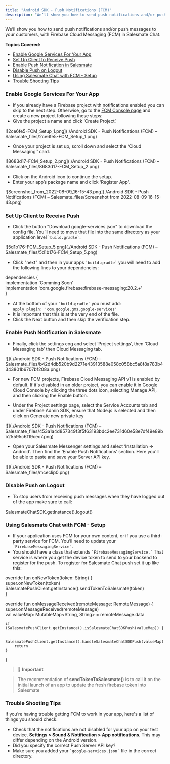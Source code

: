 ```yaml
---
title: "Android SDK - Push Notifications (FCM)"
description: "We’ll show you how to send push notifications and/or push messages to your customers, with Firebase Cloud Messaging (FCM) in Salesmate Chat...."
---
```


We’ll show you how to send push notifications and/or push messages to your customers, with Firebase Cloud Messaging (FCM) in Salesmate Chat.

**Topics Covered:**

*   [Enable Google Services For Your App](https://support.salesmate.io/hc/en-us/articles/9810725938713-Android-SDK-Push-Notifications-FCM#temp:C:Hdf274a09f32dda350e9c7d8ce6b)
*   [Set Up Client to Receive Push](https://support.salesmate.io/hc/en-us/articles/9810725938713-Android-SDK-Push-Notifications-FCM#temp:C:Hdf105336643e4c710fc7db18837)
*   [Enable Push Notification in Salesmate](https://support.salesmate.io/hc/en-us/articles/9810725938713-Android-SDK-Push-Notifications-FCM#temp:C:Hdfdff5e7d9277838de9534055f7)
*   [Disable Push on Logout](https://support.salesmate.io/hc/en-us/articles/9810725938713-Android-SDK-Push-Notifications-FCM#temp:C:Hdfcf162d0c2f19ca08d926aaadf)
*   [Using Salesmate Chat with FCM - Setup](https://support.salesmate.io/hc/en-us/articles/9810725938713-Android-SDK-Push-Notifications-FCM#temp:C:Hdf7d57fd7ed010ec458a515a98d)
*   [Trouble Shooting Tips](https://support.salesmate.io/hc/en-us/articles/9810725938713-Android-SDK-Push-Notifications-FCM#temp:C:Hdf47dd567d93b1a06ae99a02db5)

### Enable Google Services For Your App

*   If you already have a Firebase project with notifications enabled you can skip to the next step. Otherwise, go to the [FCM Console page](https://console.firebase.google.com/) and create a new project following these steps:
*   Give the project a name and click ‘Create Project’.

![2ce6fe5-FCM_Setup_1.png](./Android SDK - Push Notifications (FCM) – Salesmate_files/2ce6fe5-FCM_Setup_1.png)

*   Once your project is set up, scroll down and select the ‘Cloud Messaging’’ card.

![8683d17-FCM_Setup_2.png](./Android SDK - Push Notifications (FCM) – Salesmate_files/8683d17-FCM_Setup_2.png)

*   Click on the Android icon to continue the setup.
*   Enter your app’s package name and click ‘Register App’.

![Screenshot_from_2022-08-09_16-15-43.png](./Android SDK - Push Notifications (FCM) – Salesmate_files/Screenshot from 2022-08-09 16-15-43.png)

### Set Up Client to Receive Push

*   Click the button "Download google-services.json" to download the config file. You’ll need to move that file into the same directory as your application level `` `build.gradle` ``.

![5d1b176-FCM_Setup_5.png](./Android SDK - Push Notifications (FCM) – Salesmate_files/5d1b176-FCM_Setup_5.png)

*   Click "next" and then in your apps `` `build.gradle` `` you will need to add the following lines to your dependencies:

  
dependencies {  
    implementation 'Comming Soon'  
    implementation 'com.google.firebase:firebase-messaging:20.2.+'  
}

*   At the bottom of your `` `build.gradle` `` you must add:  
    `apply plugin: 'com.google.gms.google-services'`
*   It is important that this is at the very end of the file.
*   Click the Next button and then skip the verification step.

### Enable Push Notification in Salesmate

*   Finally, click the settings cog and select ‘Project settings’, then ‘Cloud Messaging tab’ then Cloud Messaging tab.

![](./Android SDK - Push Notifications (FCM) – Salesmate_files/b42d4db520b9d2271e43913588e058c058bc5a8f8a783b4343801b6707bf208a.png)

*   For new FCM projects, Firebase Cloud Messaging API v1 is enabled by default. If it's disabled in an older project, you can enable it in Google Cloud Console by clicking the three dots icon, selecting Manage API, and then clicking the Enable button.
    
*   Under the Project settings page, select the Service Accounts tab and under Firebase Admin SDK, ensure that Node.js is selected and then click on Generate new private key
    

![](./Android SDK - Push Notifications (FCM) – Salesmate_files/453a1a4d857349f3f5f63193bdc2ee731d60e58e7df49e89bb25595c6119cec7.png)

*   Open your Salesmate Messenger settings and select ‘Installation → Android’. Then find the ‘Enable Push Notifications’ section. Here you'll be able to paste and save your Server API key.

![](./Android SDK - Push Notifications (FCM) – Salesmate_files/mceclip0.png)

### Disable Push on Logout

*   To stop users from receiving push messages when they have logged out of the app make sure to call:

  
SalesmateChatSDK.getInstance().logout()

### Using Salesmate Chat with FCM - Setup

*   If your application uses FCM for your own content, or if you use a third-party service for FCM. You’ll need to update your `` `FirebaseMessagingService` ``.
*   You should have a class that extends `` `FirebaseMessagingService.` `` That service is where you get the device token to send to your backend to register for the push. To register for Salesmate Chat push set it up like this:

  
override fun onNewToken(token: String) {  
    super.onNewToken(token)  
    SalesmatePushClient.getInstance().sendTokenToSalesmate(token)  
}  
  
  
override fun onMessageReceived(remoteMessage: RemoteMessage) {  
    super.onMessageReceived(remoteMessage)  
    val valueMap: MutableMap<String, String> = remoteMessage.data  
      
    if (SalesmatePushClient.getInstance().isSalesmateChatSDKPush(valueMap)) {  
          
        SalesmatePushClient.getInstance().handleSalesmateChatSDKPush(valueMap)  
        return  
    }  
}

> 📘 **Important**

> The recommendation of **sendTokenToSalesmate()** is to call it on the initial launch of an app to update the fresh firebase token into Salesmate

### Trouble Shooting Tips

If you’re having trouble getting FCM to work in your app, here's a list of things you should check:

*   Check that the notifications are not disabled for your app on your test device. **Settings > Sound & Notification > App notifications**_._ This may differ depending on the Android version.
*   Did you specify the correct Push Server API key?
*   Make sure you added your `` `google-services.json` `` file in the correct directory.